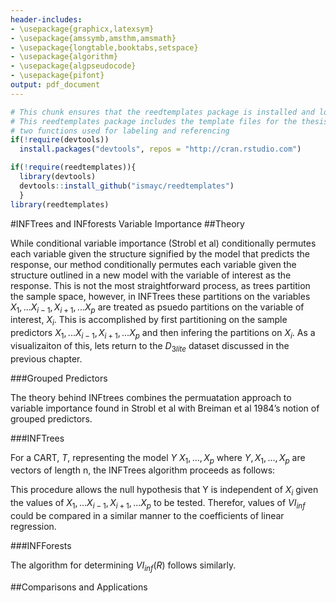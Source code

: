 ```yaml
---
header-includes:
- \usepackage{graphicx,latexsym}
- \usepackage{amssymb,amsthm,amsmath}
- \usepackage{longtable,booktabs,setspace}
- \usepackage{algorithm}
- \usepackage{algpseudocode}
- \usepackage{pifont}
output: pdf_document
---
```

```r
# This chunk ensures that the reedtemplates package is installed and loaded
# This reedtemplates package includes the template files for the thesis and also
# two functions used for labeling and referencing
if(!require(devtools))
  install.packages("devtools", repos = "http://cran.rstudio.com")

if(!require(reedtemplates)){
  library(devtools)
  devtools::install_github("ismayc/reedtemplates")
  }
library(reedtemplates)
```

#INFTrees and INFforests Variable Importance
##Theory

While conditional variable importance (Strobl et al) conditionally permutes each variable given the structure signified by the model that predicts the response, our method conditionally permutes each variable given the structure outlined in a new model with the variable of interest as the response. This is not the most straightforward process, as trees partition the sample space, however, in INFTrees these partitions on the variables $X_1,...X_{i-1},X_{i+1},...X_p$ are treated as psuedo partitions on the variable of interest, $X_i$. This is accomplished by first partitioning on the sample predictors $X_1,...X_{i-1},X_{i+1},...X_p$  and then infering the partitions on $X_i$. As a visualizaiton of this, lets return to the $D_{3lite}$ dataset discussed in the previous chapter. 

###Grouped Predictors

The theory behind INFtrees combines the permuatation approach to variable importance found in Strobl et al with Breiman et al 1984's notion of grouped predictors. 


###INFTrees

For a CART, $T$, representing the model $Y~X_1,...,X_p$ where $Y,X_1,...,X_p$ are vectors of length n, the INFTrees algorithm proceeds as follows:


\begin{algorithm}
\caption{INFTree, $VI_{inf}(T)$}
\label{inftree}
\begin{algorithmic}
\For{each $X_i \in {{X_1,...,X_p}}$}
\State Calculate: $\Phi_o =  RSS(T, (Y,X_1,..X_p))$
\State Fit the tree $T_{X_i}$, where $T_{X_i} : X_i \sim X_1,...,X_{i-1}, X_{i+1},...X_p$
\State Extract the set $P_{X_i}$ of partitions on $X_i$ from $T_{X_i}$
\State Permute $X_i$ with respect to $P_{X_i}$
\State Find $\Phi^* =  RSS(T, (Y,X_1,..., \bar{X_i},...X_p))$
\State The difference between these values, $\Phi^* - \Phi_o$, is the variable importance for $X_j$ on $T$,  
\EndFor
\end{algorithmic}
\end{algorithm}

This procedure allows the null hypothesis that Y is independent of $X_i$ given the values of $X_1,...X_{i-1},X_{i+1},...X_p$ to be tested. Therefor, values of $VI_{inf}$ could be compared in a similar manner to the coefficients of linear regression. 

###INFForests

The algorithm for determining $VI_{inf}(R)$ follows similarly.

\begin{algorithm}
\caption{INFForests, $VI_{inf}(R)$}
\label{infforest}
\begin{algorithmic}[1]
\State Fit a random forest, $R$ on the dataset $D$ fitting the model $Y \sim X_1,...,X_p$.
\For{each $X_i \in {{X_1,...,X_p}}$}
\For{each $t \in R$}
\State Calculate: $\Xi_o =  \frac 1 {\nu_t} RSS(t,\bar{B}^t)$
\State Calculate a tree $T_i$ that predicts $X_i \sim X_1,...,X_{i-1}, X_{i+1},...X_p$ using the subset of the observations used to fit $t$  
\State Permute the subset of $X_i$ contained in $\bar{B}_t$ with respect to the set of partions $P_{xi}$ from $T_i$.
\State Now find $\Xi^* =  \frac 1 {\nu_t} RSS(t,\bar{B}_t^*)$
\State The difference between these values, $\Xi^* - \Xi_o$,  is the variable importance for $X_i$ on $t$
\EndFor
\State Average over all $t \in R$ 
 $$VI_{inf}(X_i,R) = \frac 1 {ntree} \sum^{ntree} \Xi^* - \Xi_o$$
 $$VI_{inf}(X_j, R) = \frac 1 {ntree} \sum^{ntree} \frac 1 {\nu_t} RSS(t,\bar{B}_t^*) - \frac 1 {\nu_t} RSS(t,\bar{B}^t)$$
\EndFor
\end{algorithmic}
\end{algorithm}


##Comparisons and Applications